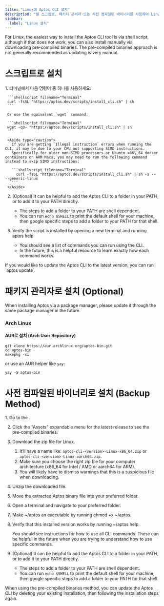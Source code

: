 ```yaml
---
title: "Linux에 Aptos CLI 설치"
description: "쉘 스크립트, 패키지 관리자 또는 사전 컴파일된 바이너리를 사용하여 Linux에 Aptos CLI를 설치하는 단계별 지침과 문제 해결 가이드."
sidebar:
  label: "Linux 설치"
---
```



For Linux, the easiest way to install the Aptos CLI tool is via shell script, although if that does not work, you can also install manually via downloading pre-compiled binaries. The pre-compiled binaries approach is not generally recommended as updating is very manual.

# 스크립트로 설치

<Steps>
  1. 터미널에서 다음 명령어 중 하나를 사용하세요:

     ```shellscript filename="Terminal"
     curl -fsSL "https://aptos.dev/scripts/install_cli.sh" | sh
     ```

     Or use the equivalent `wget` command:

     ```shellscript filename="Terminal"
     wget -qO- "https://aptos.dev/scripts/install_cli.sh" | sh
     ```

     <Aside type="caution">
       If you are getting `Illegal instruction` errors when running the CLI, it may be due to your CPU not supporting SIMD instructions.
       Specifically for older non-SIMD processors or Ubuntu x86\_64 docker containers on ARM Macs, you may need to run the following command instead to skip SIMD instructions:

       ```shellscript filename="Terminal"
         curl -fsSL "https://aptos.dev/scripts/install_cli.sh" | sh -s -- --generic-linux
       ```
     </Aside>

  2. (Optional) It can be helpful to add the Aptos CLI to a folder in your PATH, or to add it to your PATH directly.

     - The steps to add a folder to your PATH are shell dependent.
     - You can run `echo $SHELL` to print the default shell for your machine, then google specific steps to add a folder to your PATH for that shell.

  3. Verify the script is installed by opening a new terminal and running aptos help

     - You should see a list of commands you can run using the CLI.
     - In the future, this is a helpful resource to learn exactly how each command works.
</Steps>

<Aside type="note" emoji="ℹ️">
  If you would like to update the Aptos CLI to the latest version, you can run `aptos update`.
</Aside>

# 패키지 관리자로 설치 (Optional)

<Aside type="note">
  When installing Aptos via a package manager, please update it through the same package manager in the future.
</Aside>

### Arch Linux

#### AUR로 설치 (Arch User Repository)

```shellscript filename="Terminal"
git clone https://aur.archlinux.org/aptos-bin.git
cd aptos-bin
makepkg -si
```

or use an AUR helper like `yay`:

```shellscript filename="Terminal"
yay -S aptos-bin
```

# 사전 컴파일된 바이너리로 설치 (Backup Method)

<Steps>
  1. Go to the .

  2. Click the "Assets" expandable menu for the latest release to see the pre-compiled binaries.

  3. Download the zip file for Linux.

     1. It’ll have a name like: `aptos-cli-<version>-Linux-x86_64.zip` or `aptos-cli-<version>-Linux-aarch64.zip`.
     2. Make sure you choose the right zip file for your computer architecture (x86\_64 for Intel / AMD or aarch64 for ARM).
     3. You will likely have to dismiss warnings that this is a suspicious file when downloading.

  4. Unzip the downloaded file.

  5. Move the extracted Aptos binary file into your preferred folder.

  6. Open a terminal and navigate to your preferred folder.

  7. Make ~/aptos an executable by running chmod +x ~/aptos.

  8. Verify that this installed version works by running ~/aptos help.

     You should see instructions for how to use all CLI commands. These can be helpful in the future when you are trying to understand how to use specific commands.

  9. (Optional) It can be helpful to add the Aptos CLI to a folder in your PATH, or to add it to your PATH directly.

     - The steps to add a folder to your PATH are shell dependent.
     - You can run `echo $SHELL` to print the default shell for your machine, then google specific steps to add a folder to your PATH for that shell.
</Steps>

<Aside type="note" emoji="ℹ️">
  When using the pre-compiled binaries method, you can update the Aptos CLI by deleting your existing installation, then following the installation steps again.
</Aside>
